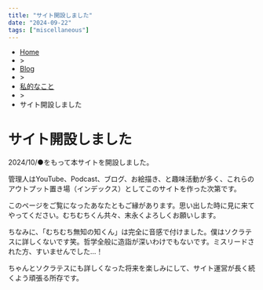 ```yaml
---
title: "サイト開設しました"
date: "2024-09-22"
tags: ["miscellaneous"]
---
```


<ul>
<li ><a href="/">Home</a></li>
<li>></li>
<li><a href="/blog">Blog</a></li>
<li>></li>
<li><a href="/blog/private">私的なこと</a></li>
<li>></li>
<li>サイト開設しました</li>
</ul> 

# サイト開設しました

2024/10/●をもって本サイトを開設しました。

管理人はYouTube、Podcast、ブログ、お絵描き、と趣味活動が多く、これらのアウトプット置き場（インデックス）としてこのサイトを作った次第です。

このページをご覧になったあなたともご縁があります。思い出した時に見に来てやってください。むちむちくん共々、末永くよろしくお願いします。

ちなみに、「むちむち無知の知くん」は完全に音感で付けました。僕はソクラテスに詳しくないです笑。哲学全般に造詣が深いわけでもないです。ミスリードされた方、すいませんでした...！

ちゃんとソクラテスにも詳しくなった将来を楽しみにして、サイト運営が長く続くよう頑張る所存です。